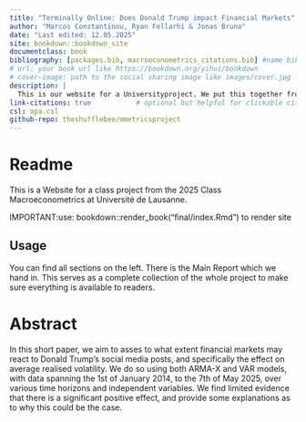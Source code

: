 ```yaml
---
title: "Terminally Online: Does Donald Trump impact Financial Markets"
author: "Marcos Constantinou, Ryan Fellarhi & Jonas Bruno"
date: "Last edited: 12.05.2025"
site: bookdown::bookdown_site
documentclass: book
bibliography: [packages.bib, macroeconometrics_citations.bib] #name bib files
# url: your book url like https://bookdown.org/yihui/bookdown
# cover-image: path to the social sharing image like images/cover.jpg -> Do Later
description: |
  This is our website for a Universityproject. We put this together from a basic bookdown example so there might be some stuff in here from that.
link-citations: true           # optional but helpful for clickable citations
csl: apa.csl
github-repo: theshufflebee/mmetricsproject
---
```


# Readme {.unnumbered}

This is a Website for a class project from the 2025 Class Macroeconometrics at Université de Lausanne.

IMPORTANT:use: bookdown::render_book("final/index.Rmd") to render site

## Usage {.unnumbered}

You can find all sections on the left. There is the Main Report which we hand in. This serves as a complete collection of the whole project to make sure everything is available to readers.

# Abstract {.unnumbered}

In this short paper, we aim to asses to what extent financial markets may react
to Donald Trump's social media posts, and specifically the effect on average
realised volatility. We do so using both ARMA-X and VAR models, with data spanning
the 1st of January 2014, to the 7th of May 2025, over various time horizons and
independent variables. We find limited evidence that there is a significant positive
effect, and provide some explanations as to why this could be the case.






